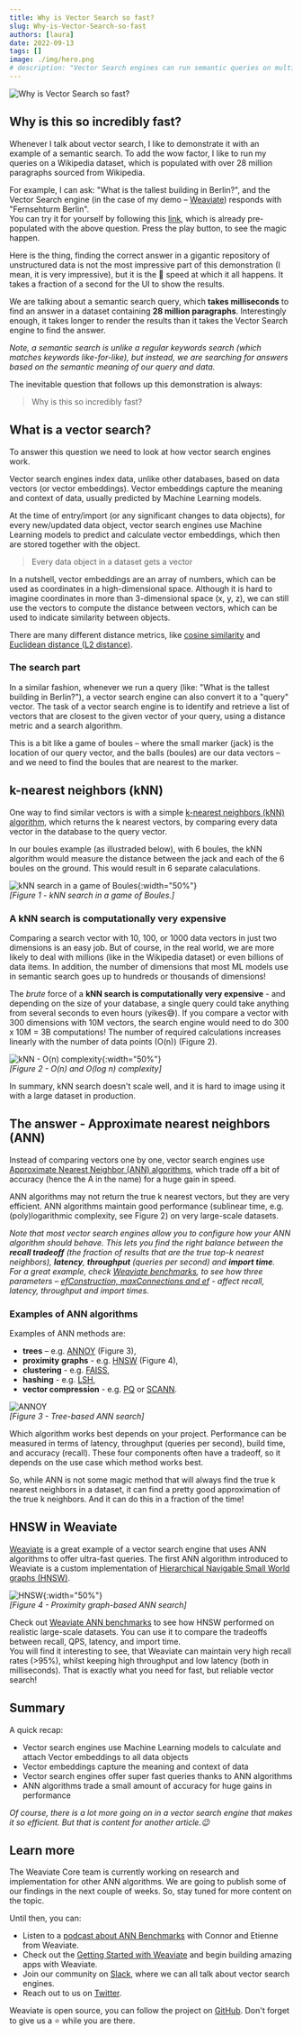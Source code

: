 ```yaml
---
title: Why is Vector Search so fast?
slug: Why-is-Vector-Search-so-fast
authors: [laura] 
date: 2022-09-13
tags: []
image: ./img/hero.png
# description: "Vector Search engines can run semantic queries on multi-million datasets in milliseconds. How is that possible?"
---
```

![Why is Vector Search so fast?](./img/hero.png)

## Why is this so incredibly fast?

Whenever I talk about vector search, I like to demonstrate it with an example of a semantic search. To add the wow factor, I like to run my queries on a Wikipedia dataset, which is populated with over 28 million paragraphs sourced from Wikipedia.

<!-- truncate -->

For example, I can ask: "What is the tallest building in Berlin?", and the Vector Search engine (in the case of my demo – [Weaviate](/developers/weaviate/)) responds with "Fernsehturm Berlin".<br/>
You can try it for yourself by following this [link](https://link.semi.technology/3QYy9xX), which is already pre-populated with the above question. Press the play button, to see the magic happen.

Here is the thing, finding the correct answer in a gigantic repository of unstructured data is not the most impressive part of this demonstration (I mean, it is very impressive), but it is the 🚀 speed at which it all happens. It takes a fraction of a second for the UI to show the results.

We are talking about a semantic search query, which **takes milliseconds** to find an answer in a dataset containing **28 million paragraphs**. Interestingly enough, it takes longer to render the results than it takes the Vector Search engine to find the answer.

*Note, a semantic search is unlike a regular keywords search (which matches keywords like-for-like), but instead, we are searching for answers based on the semantic meaning of our query and data.*

The inevitable question that follows up this demonstration is always:

> Why is this so incredibly fast?

## What is a vector search?
To answer this question we need to look at how vector search engines work. 

Vector search engines index data, unlike other databases, based on data vectors (or vector embeddings). Vector embeddings capture the meaning and context of data, usually predicted by Machine Learning models. 

At the time of entry/import (or any significant changes to data objects), for every new/updated data object, vector search engines use Machine Learning models to predict and calculate vector embeddings, which then are stored together with the object.

> Every data object in a dataset gets a vector

In a nutshell, vector embeddings are an array of numbers, which can be used as coordinates in a high-dimensional space. Although it is hard to imagine coordinates in more than 3-dimensional space (x, y, z), we can still use the vectors to compute the distance between vectors, which can be used to indicate similarity between objects. <br/>

There are many different distance metrics, like [cosine similarity](https://en.wikipedia.org/wiki/Cosine_similarity) and [Euclidean distance (L2 distance)](https://en.wikipedia.org/wiki/Euclidean_distance).

### The search part
In a similar fashion, whenever we run a query (like: "What is the tallest building in Berlin?"), a vector search engine can also convert it to a "query" vector. The task of a vector search engine is to identify and retrieve a list of vectors that are closest to the given vector of your query, using a distance metric and a search algorithm. 

This is a bit like a game of boules – where the small marker (jack) is the location of our query vector, and the balls (boules) are our data vectors – and we need to find the boules that are nearest to the marker.

## k-nearest neighbors (kNN)
One way to find similar vectors is with a simple [k-nearest neighbors (kNN) algorithm](https://en.wikipedia.org/wiki/K-nearest_neighbors_algorithm), which returns the k nearest vectors, by comparing every data vector in the database to the query vector. 

In our boules example (as illustraded below), with 6 boules, the kNN algorithm would measure the distance between the jack and each of the 6 boules on the ground. This would result in 6 separate calaculations.

![kNN search in a game of Boules](./img/knn-boules.png){:width="50%"}<br/>
*[Figure 1 - kNN search in a game of Boules.]*

### A kNN search is computationally very expensive
Comparing a search vector with 10, 100, or 1000 data vectors in just two dimensions is an easy job. But of course, in the real world, we are more likely to deal with millions (like in the Wikipedia dataset) or even billions of data items. In addition, the number of dimensions that most ML models use in semantic search goes up to hundreds or thousands of dimensions!

The *brute* force of a **kNN search is computationally very expensive** - and depending on the size of your database, a single query could take anything from several seconds to even hours (yikes😅). If you compare a vector with 300 dimensions with 10M vectors, the search engine would need to do 300 x 10M = 3B computations! The number of required calculations increases linearly with the number of data points (O(n)) (Figure 2).

![kNN - O(n) complexity](./img/knn-linear.png){:width="50%"}<br/>
*[Figure 2 - O(n) and O(log n) complexity]*

In summary, kNN search doesn't scale well, and it is hard to image using it with a large dataset in production.

## The answer - Approximate nearest neighbors (ANN)
Instead of comparing vectors one by one, vector search engines use [Approximate Nearest Neighbor (ANN) algorithms](https://en.wikipedia.org/wiki/Nearest_neighbor_search#Approximation_methods), which trade off a bit of accuracy (hence the A in the name) for a huge gain in speed.

ANN algorithms may not return the true k nearest vectors, but they are very efficient. ANN algorithms maintain good performance (sublinear time, e.g. (poly)logarithmic complexity, see Figure 2) on very large-scale datasets.

*Note that most vector search engines allow you to configure how your ANN algorithm should behave. This lets you find the right balance between the **recall tradeoff** (the fraction of results that are the true top-k nearest neighbors), **latency**, **throughput** (queries per second) and **import time**.*<br/>
*For a great example, check [Weaviate benchmarks](/developers/weaviate/benchmarks/ann#sift1m-1m-128d-vectors-l2-distance), to see how three parameters – [efConstruction, maxConnections and ef](/developers/weaviate/benchmarks/ann#what-is-being-measured) - affect recall, latency, throughput and import times.*

### Examples of ANN algorithms
Examples of ANN methods are:
* **trees** – e.g. [ANNOY](https://github.com/spotify/annoy) (Figure 3),
* **proximity** **graphs** - e.g. [HNSW](https://arxiv.org/abs/1603.09320) (Figure 4),
* **clustering** - e.g. [FAISS](https://github.com/facebookresearch/faiss),
* **hashing** - e.g. [LSH](https://en.wikipedia.org/wiki/Locality-sensitive_hashing),
* **vector compression** - e.g. [PQ](https://ieeexplore.ieee.org/document/5432202) or [SCANN](https://ai.googleblog.com/2020/07/announcing-scann-efficient-vector.html).

![ANNOY](./img/ann-annoy.png)<br/>
*[Figure 3 - Tree-based ANN search]*

Which algorithm works best depends on your project. Performance can be measured in terms of latency, throughput (queries per second), build time, and accuracy (recall). These four components often have a tradeoff, so it depends on the use case which method works best. 

So, while ANN is not some magic method that will always find the true k nearest neighbors in a dataset, it can find a pretty good approximation of the true k neighbors. And it can do this in a fraction of the time! 

## HNSW in Weaviate
[Weaviate](/developers/weaviate/) is a great example of a vector search engine that uses ANN algorithms to offer ultra-fast queries. The first ANN algorithm introduced to Weaviate is a custom implementation of [Hierarchical Navigable Small World graphs (HNSW)](/developers/weaviate/concepts/vector-index#hnsw).

![HNSW](./img/ann-hnsw.png){:width="50%"}<br/>
*[Figure 4 - Proximity graph-based ANN search]*

Check out [Weaviate ANN benchmarks](/developers/weaviate/benchmarks/ann) to see how HNSW performed on realistic large-scale datasets. You can use it to compare the tradeoffs between recall, QPS, latency, and import time.<br/>
You will find it interesting to see, that Weaviate can maintain very high recall rates (>95%), whilst keeping high throughput and low latency (both in milliseconds). That is exactly what you need for fast, but reliable vector search!

## Summary
A quick recap:
* Vector search engines use Machine Learning models to calculate and attach Vector embeddings to all data objects
* Vector embeddings capture the meaning and context of data
* Vector search engines offer super fast queries thanks to ANN algorithms
* ANN algorithms trade a small amount of accuracy for huge gains in performance

*Of course, there is a lot more going on in a vector search engine that makes it so efficient. But that is content for another article.😉*

## Learn more
The Weaviate Core team is currently working on research and implementation for other ANN algorithms. We are going to publish some of our findings in the next couple of weeks. So, stay tuned for more content on the topic.

Until then, you can:
* Listen to a [podcast about ANN Benchmarks](https://youtu.be/kG3ji89AFyQ) with Connor and Etienne from Weaviate.
* Check out the [Getting Started with Weaviate](/developers/weaviate/quickstart) and begin building amazing apps with Weaviate.
* Join our community on [Slack](https://join.slack.com/t/weaviate/shared_invite/zt-goaoifjr-o8FuVz9b1HLzhlUfyfddhw), where we can all talk about vector search engines.
* Reach out to us on [Twitter](https://twitter.com/weaviate_io).

Weaviate is open source, you can follow the project on [GitHub](https://github.com/semi-technologies/weaviate). Don't forget to give us a ⭐️ while you are there.
